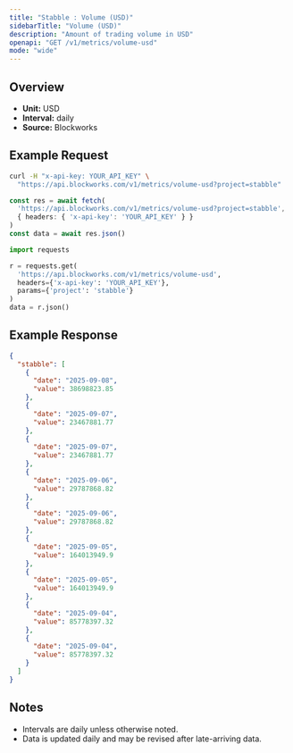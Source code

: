 ```yaml
---
title: "Stabble : Volume (USD)"
sidebarTitle: "Volume (USD)"
description: "Amount of trading volume in USD"
openapi: "GET /v1/metrics/volume-usd"
mode: "wide"
---
```


## Overview

- **Unit:** USD
- **Interval:** daily
- **Source:** Blockworks

## Example Request

<CodeGroup>

```bash cURL
curl -H "x-api-key: YOUR_API_KEY" \
  "https://api.blockworks.com/v1/metrics/volume-usd?project=stabble"
```

```typescript TypeScript
const res = await fetch(
  'https://api.blockworks.com/v1/metrics/volume-usd?project=stabble',
  { headers: { 'x-api-key': 'YOUR_API_KEY' } }
)
const data = await res.json()
```

```python Python
import requests

r = requests.get(
  'https://api.blockworks.com/v1/metrics/volume-usd',
  headers={'x-api-key': 'YOUR_API_KEY'},
  params={'project': 'stabble'}
)
data = r.json()
```

</CodeGroup>

## Example Response

```json
{
  "stabble": [
    {
      "date": "2025-09-08",
      "value": 38698823.85
    },
    {
      "date": "2025-09-07",
      "value": 23467881.77
    },
    {
      "date": "2025-09-07",
      "value": 23467881.77
    },
    {
      "date": "2025-09-06",
      "value": 29787868.82
    },
    {
      "date": "2025-09-06",
      "value": 29787868.82
    },
    {
      "date": "2025-09-05",
      "value": 164013949.9
    },
    {
      "date": "2025-09-05",
      "value": 164013949.9
    },
    {
      "date": "2025-09-04",
      "value": 85778397.32
    },
    {
      "date": "2025-09-04",
      "value": 85778397.32
    }
  ]
}
```

## Notes
- Intervals are daily unless otherwise noted.
- Data is updated daily and may be revised after late-arriving data.
